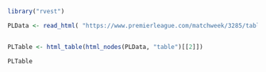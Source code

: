 ```r
library("rvest")

PLData <- read_html( "https://www.premierleague.com/matchweek/3285/table")


PLTable <- html_table(html_nodes(PLData, "table")[[2]])

PLTable

```

